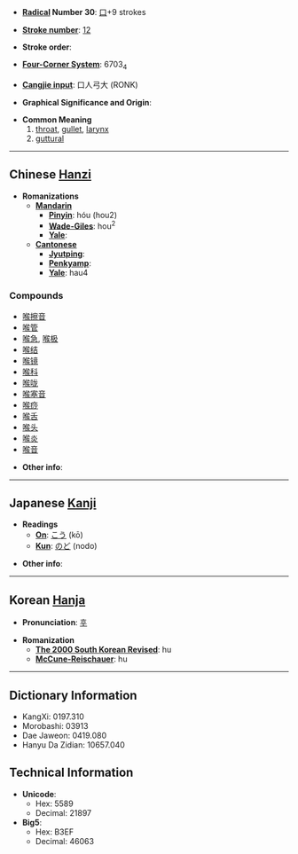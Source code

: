* '''[[Wiktionary:Chinese radical index| Radical]] Number 30''': [[Wiktionary:Chinese radical index 口|口]]+9 strokes

* '''[[Wiktionary:Chinese total strokes index|Stroke number]]''': [[Wiktionary:Chinese total strokes index 12|12]]

* '''Stroke order''': 

* '''[[Wiktionary:Chinese four corner index|Four-Corner System]]''': 6703<sub>4</sub>

* '''[[Wiktionary:Chinese Cangjie index|Cangjie input]]''': 口人弓大 (RONK)

* '''Graphical Significance and Origin''': 

* '''Common Meaning'''
*#[[throat]], [[gullet]], [[larynx]]
*# [[guttural]]

----

== Chinese [[Hanzi]] ==

* '''Romanizations'''
** '''[[Mandarin]]'''
*** '''[[Pinyin]]''': hóu (hou2)
*** '''[[Wade-Giles]]''': hou<sup>2</sup>
*** '''[[Yale]]''': 
** '''[[Cantonese]]'''
*** '''[[Jyutping]]''':
*** '''[[Penkyamp]]''': 
*** '''[[Yale]]''': hau4

===Compounds===
*[[喉擦音]]
*[[喉管]]
*[[喉急]], [[喉极]]
*[[喉结]]
*[[喉镜]]
*[[喉科]]
*[[喉咙]]
*[[喉塞音]]
*[[喉痧]]
*[[喉舌]]
*[[喉头]]
*[[喉炎]]
*[[喉音]]

* '''Other info''': 

----

== Japanese [[Kanji]] ==

* '''Readings'''
** '''[[On]]''': [[こう]] (kō)
** '''[[Kun]]''': [[のど]] (nodo)

* '''Other info''':  

----

== Korean [[Hanja]] ==

* '''Pronunciation''': [[후]]

* '''Romanization'''
** '''[[The 2000 South Korean Revised Romanization|The 2000 South Korean Revised]]''': hu
** '''[[McCune-Reischauer]]''': hu

----

== Dictionary Information ==

* KangXi: 0197.310
* Morobashi: 03913
* Dae Jaweon: 0419.080
* Hanyu Da Zidian: 10657.040

== Technical Information ==

* '''Unicode''':
** Hex: 5589
** Decimal: 21897
* '''Big5''':
** Hex: B3EF
** Decimal: 46063